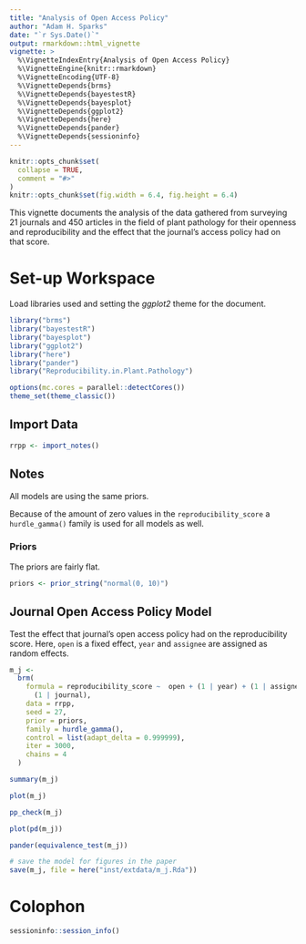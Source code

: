 ```yaml
---
title: "Analysis of Open Access Policy"
author: "Adam H. Sparks"
date: "`r Sys.Date()`"
output: rmarkdown::html_vignette
vignette: >
  %\VignetteIndexEntry{Analysis of Open Access Policy}
  %\VignetteEngine{knitr::rmarkdown}
  %\VignetteEncoding{UTF-8}
  %\VignetteDepends{brms}
  %\VignetteDepends{bayestestR}
  %\VignetteDepends{bayesplot}
  %\VignetteDepends{ggplot2}
  %\VignetteDepends{here}
  %\VignetteDepends{pander}
  %\VignetteDepends{sessioninfo}
---
```


```r
knitr::opts_chunk$set(
  collapse = TRUE,
  comment = "#>"
)
knitr::opts_chunk$set(fig.width = 6.4, fig.height = 6.4)
```

This vignette documents the analysis of the data gathered from surveying 21 journals and 450 articles in the field of plant pathology for their openness and reproducibility and the effect that the journal's access policy had on that score.

# Set-up Workspace

Load libraries used and setting the *ggplot2* theme for the document.

```r
library("brms")
library("bayestestR")
library("bayesplot")
library("ggplot2")
library("here")
library("pander")
library("Reproducibility.in.Plant.Pathology")

options(mc.cores = parallel::detectCores())
theme_set(theme_classic())
```

## Import Data

```r
rrpp <- import_notes()
```

## Notes

All models are using the same priors.

Because of the amount of zero values in the `reproducibility_score` a `hurdle_gamma()` family is used for all models as well.

### Priors

The priors are fairly flat.

```r
priors <- prior_string("normal(0, 10)")
```

## Journal Open Access Policy Model

Test the effect that journal's open access policy had on the reproducibility score.
Here, `open` is a fixed effect, `year` and `assignee` are assigned as random effects.

```r
m_j <-
  brm(
    formula = reproducibility_score ~  open + (1 | year) + (1 | assignee) +
      (1 | journal),
    data = rrpp,
    seed = 27,
    prior = priors,
    family = hurdle_gamma(),
    control = list(adapt_delta = 0.999999),
    iter = 3000,
    chains = 4
  )

summary(m_j)

plot(m_j)

pp_check(m_j)

plot(pd(m_j))

pander(equivalence_test(m_j))

# save the model for figures in the paper
save(m_j, file = here("inst/extdata/m_j.Rda"))
```

# Colophon

```r
sessioninfo::session_info()
```

